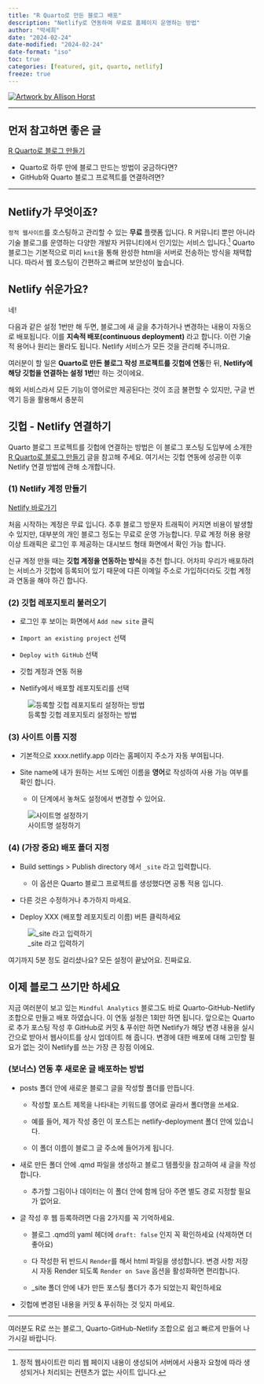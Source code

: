 ```yaml
---
title: "R Quarto로 만든 블로그 배포"
description: "Netlify로 연동하여 무료로 홈페이지 운영하는 방법"
author: "박세희"
date: "2024-02-24"
date-modified: "2024-02-24" 
date-format: "iso"
toc: true 
categories: [featured, git, quarto, netlify]
freeze: true 
---
```


::: {writing}
[![Artwork by Allison Horst](hello_quarto.webp)](https://allisonhorst.com/cetinkaya-rundel-lowndes-quarto-keynote)
:::

------------------------------------------------------------------------

## 먼저 참고하면 좋은 글

[R Quarto로 블로그 만들기](https://seheeopark.rbind.io/posts/quarto-blog/quarto-blog)

-   Quarto로 하루 만에 블로그 만드는 방법이 궁금하다면?
-   GitHub와 Quarto 블로그 프로젝트를 연결하려면?

------------------------------------------------------------------------

## Netlify가 무엇이죠? 

`정적 웹사이트`를 호스팅하고 관리할 수 있는 **무료** 플랫폼 입니다. R 커뮤니티 뿐만 아니라 기술 블로그를 운영하는 다양한 개발자 커뮤니티에서 인기있는 서비스 입니다.[^1] Quarto 블로그는 기본적으로 미리 `knit`을 통해 완성한 html을 서버로 전송하는 방식을 채택합니다. 따라서 웹 호스팅이 간편하고 빠르며 보안성이 높습니다.

[^1]: 정적 웹사이트란 미리 웹 페이지 내용이 생성되어 서버에서 사용자 요청에 따라 생성되거나 처리되는 컨텐츠가 없는 사이트 입니다.

## Netlify 쉬운가요? 

네!

다음과 같은 설정 1번만 해 두면, 블로그에 새 글을 추가하거나 변경하는 내용이 자동으로 배포됩니다. 이를 **지속적 배포(continuous deployment)** 라고 합니다. 이런 기술적 용어나 원리는 몰라도 됩니다. Netlify 서비스가 모든 것을 관리해 주니까요.

여러분이 할 일은 **Quarto로 만든 블로그 작성 프로젝트를 깃헙에 연동**한 뒤, **Netlify에 해당 깃헙을 연결하는 설정 1번**만 하는 것이에요.

해외 서비스라서 모든 기능이 영어로만 제공된다는 것이 조금 불편할 수 있지만, 구글 번역기 등을 활용해서 충분히

## 깃헙 - Netlify 연결하기 

Quarto 블로그 프로젝트를 깃헙에 연결하는 방법은 이 블로그 포스팅 도입부에 소개한 [R Quarto로 블로그 만들기](https://seheeopark.rbind.io/posts/quarto-blog/quarto-blog) 글을 참고해 주세요. 여기서는 깃헙 연동에 성공한 이후 Netlify 연결 방법에 관해 소개합니다.

### (1) Netlify 계정 만들기 

[Netlify 바로가기](https://www.netlify.com/)

처음 시작하는 계정은 무료 입니다. 추후 블로그 방문자 트래픽이 커지면 비용이 발생할 수 있지만, 대부분의 개인 블로그 정도는 무료로 운영 가능합니다. 무료 계정 허용 용량 이상 트래픽은 로그인 후 제공하는 대시보드 형태 화면에서 확인 가능 합니다.

신규 계정 만들 때는 **깃헙 계정을 연동하는 방식**을 추천 합니다. 어차피 우리가 배포하려는 서비스가 깃헙에 등록되어 있기 때문에 다른 이메일 주소로 가입하더라도 깃헙 계정과 연동을 해야 하긴 합니다.

### (2) 깃헙 레포지토리 불러오기 

-   로그인 후 보이는 화면에서 `Add new site` 클릭

-   `Import an existing project` 선택

-   `Deploy with GitHub` 선택

-   깃헙 계정과 연동 허용

-   Netlify에서 배포할 레포지토리를 선택

![등록할 깃헙 레포지토리 설정하는 방법](new_site_netlify.webp)

### (3) 사이트 이름 지정 

-   기본적으로 xxxx.netlify.app 이라는 홈페이지 주소가 자동 부여됩니다.

-   Site name에 내가 원하는 서브 도메인 이름을 **영어**로 작성하여 사용 가능 여부를 확인 합니다.

    -   이 단계에서 놓쳐도 설정에서 변경할 수 있어요.

![사이트명 설정하기](site_name.webp)

### (4) (가장 중요) 배포 폴더 지정 

-   Build settings \> Publish directory 에서 `_site` 라고 입력합니다.

    -   이 옵션은 Quarto 블로그 프로젝트를 생성했다면 공통 적용 입니다.

-   다른 것은 수정하거나 추가하지 마세요.

-   Deploy XXX (배포할 레포지토리 이름) 버튼 클릭하세요

![\_site 라고 입력하기](public_directory.webp)

여기까지 5분 정도 걸리셨나요? 모든 설정이 끝났어요. 진짜로요.

## 이제 블로그 쓰기만 하세요 

지금 여러분이 보고 있는 `Mindful Analytics` 블로그도 바로 Quarto-GitHub-Netlify 조합으로 만들고 배포 하였습니다. 이 연동 설정은 1회만 하면 됩니다. 앞으로는 Quarto로 추가 포스팅 작성 후 GitHub로 커밋 & 푸쉬만 하면 Netlify가 해당 변경 내용을 실시간으로 받아서 웹사이트를 상시 업데이트 해 줍니다. 변경에 대한 배포에 대해 고민할 필요가 없는 것이 Netlify를 쓰는 가장 큰 장점 이에요.

### (보너스) 연동 후 새로운 글 배포하는 방법 

-   posts 폴더 안에 새로운 블로그 글을 작성할 폴더를 만듭니다.

    -   작성할 포스트 제목을 나타내는 키워드를 영어로 골라서 폴더명을 쓰세요.

    -   예를 들어, 제가 작성 중인 이 포스트는 netlify-deployment 폴더 안에 있습니다.

    -   이 폴더 이름이 블로그 글 주소에 들어가게 됩니다.

-   새로 만든 폴더 안에 .qmd 파일을 생성하고 블로그 템플릿을 참고하여 새 글을 작성합니다.

    -   추가할 그림이나 데이터는 이 폴더 안에 함께 담아 주면 별도 경로 지정할 필요가 없어요.

-   글 작성 후 웹 등록하려면 다음 2가지를 꼭 기억하세요.

    -   블로그 .qmd의 yaml 헤더에 `draft: false` 인지 꼭 확인하세요 (삭제하면 더 좋아요)

    -   다 작성한 뒤 반드시 `Render`를 해서 html 파일을 생성합니다. 변경 사항 저장 시 자동 Render 되도록 `Render on Save` 옵션을 활성화하면 편리합니다.

    -   \_site 폴더 안에 내가 만든 포스팅 폴더가 추가 되었는지 확인하세요

-   깃헙에 변경된 내용을 커밋 & 푸쉬하는 것 잊지 마세요.

------------------------------------------------------------------------

여러분도 R로 쓰는 블로그, Quarto-GitHub-Netlify 조합으로 쉽고 빠르게 만들어 나가시길 바랍니다.
